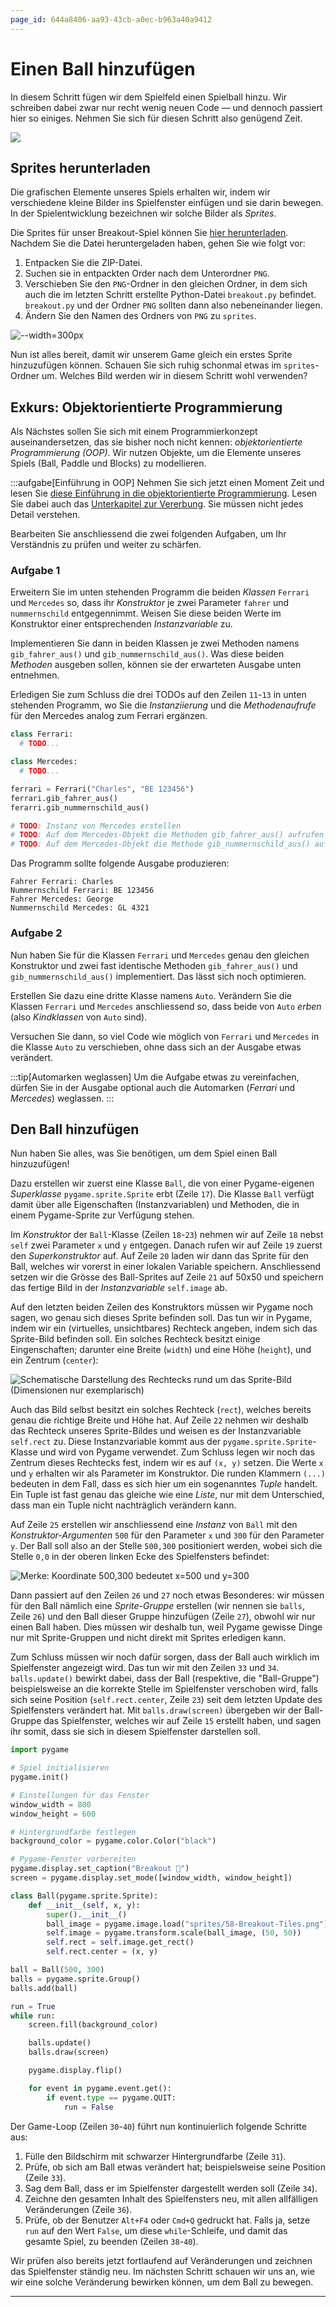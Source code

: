 ```yaml
---
page_id: 644a8406-aa93-43cb-a0ec-b963a40a9412
---
```

# Einen Ball hinzufügen
In diesem Schritt fügen wir dem Spielfeld einen Spielball hinzu. Wir schreiben dabei zwar nur recht wenig neuen Code — und dennoch passiert hier so einiges. Nehmen Sie sich für diesen Schritt also genügend Zeit.

![](img/ball.png)

## Sprites herunterladen
Die grafischen Elemente unseres Spiels erhalten wir, indem wir verschiedene kleine Bilder ins Spielfenster einfügen und sie darin bewegen. In der Spielentwicklung bezeichnen wir solche Bilder als _Sprites_.

Die Sprites für unser Breakout-Spiel können Sie [hier herunterladen](https://opengameart.org/sites/default/files/Breakout_Tile_Set_Free.zip). Nachdem Sie die Datei heruntergeladen haben, gehen Sie wie folgt vor:
1. Entpacken Sie die ZIP-Datei.
2. Suchen sie in entpackten Order nach dem Unterordner `PNG`.
3. Verschieben Sie den `PNG`-Ordner in den gleichen Ordner, in dem sich auch die im letzten Schritt erstellte Python-Datei `breakout.py` befindet. `breakout.py` und der Ordner `PNG` sollten dann also nebeneinander liegen.
4. Ändern Sie den Namen des Ordners von `PNG` zu `sprites`.

![--width=300px](img/folder-structure.png)

Nun ist alles bereit, damit wir unserem Game gleich ein erstes Sprite hinzuzufügen können. Schauen Sie sich ruhig schonmal etwas im `sprites`-Ordner um. Welches Bild werden wir in diesem Schritt wohl verwenden?

## Exkurs: Objektorientierte Programmierung
Als Nächstes sollen Sie sich mit einem Programmierkonzept auseinandersetzen, das sie bisher noch nicht kennen: _objektorientierte Programmierung (OOP)_. Wir nutzen Objekte, um die Elemente unseres Spiels (Ball, Paddle und Blocks) zu modellieren.

:::aufgabe[Einführung in OOP]
Nehmen Sie sich jetzt einen Moment Zeit und lesen Sie [diese Einführung in die objektorientierte Programmierung](../Advanced-Python/OOP). Lesen Sie dabei auch das [Unterkapitel zur Vererbung](../Advanced-Python/OOP). Sie müssen nicht jedes Detail verstehen.

Bearbeiten Sie anschliessend die zwei folgenden Aufgaben, um Ihr Verständnis zu prüfen und weiter zu schärfen.

### Aufgabe 1
Erweitern Sie im unten stehenden Programm die beiden _Klassen_ `Ferrari` und `Mercedes` so, dass ihr _Konstruktor_ je zwei Parameter `fahrer` und `nummernschild` entgegennimmt. Weisen Sie diese beiden Werte im Konstruktor einer entsprechenden _Instanzvariable_ zu.

Implementieren Sie dann in beiden Klassen je zwei Methoden namens `gib_fahrer_aus()` und `gib_nummernschild_aus()`. Was diese beiden _Methoden_ ausgeben sollen, können sie der erwarteten Ausgabe unten entnehmen.

Erledigen Sie zum Schluss die drei TODOs auf den Zeilen `11`-`13` in unten stehenden Programm, wo Sie die _Instanziierung_ und die _Methodenaufrufe_ für den Mercedes analog zum Ferrari ergänzen.

```python showLineNumbers
class Ferrari:
  # TODO...

class Mercedes:
  # TODO...

ferrari = Ferrari("Charles", "BE 123456")
ferrari.gib_fahrer_aus()
ferarri.gib_nummernschild_aus()

# TODO: Instanz von Mercedes erstellen
# TODO: Auf dem Mercedes-Objekt die Methoden gib_fahrer_aus() aufrufen
# TODO: Auf dem Mercedes-Objekt die Methode gib_nummernschild_aus() aufrufen
```

Das Programm sollte folgende Ausgabe produzieren:

```
Fahrer Ferrari: Charles
Nummernschild Ferrari: BE 123456
Fahrer Mercedes: George
Nummernschild Mercedes: GL 4321
```

### Aufgabe 2
Nun haben Sie für die Klassen `Ferrari` und `Mercedes` genau den gleichen Konstruktor und zwei fast identische Methoden `gib_fahrer_aus()` und `gib_nummernschild_aus()` implementiert. Das lässt sich noch optimieren.

Erstellen Sie dazu eine dritte Klasse namens `Auto`. Verändern Sie die Klassen `Ferrari` und `Mercedes` anschliessend so, dass beide von `Auto` _erben_ (also _Kindklassen_ von `Auto` sind).

Versuchen Sie dann, so viel Code wie möglich von `Ferrari` und `Mercedes` in die Klasse `Auto` zu verschieben, ohne dass sich an der Ausgabe etwas verändert.

:::tip[Automarken weglassen]
Um die Aufgabe etwas zu vereinfachen, dürfen Sie in der Ausgabe optional auch die Automarken (_Ferrari_ und _Mercedes_) weglassen.
:::

## Den Ball hinzufügen
Nun haben Sie alles, was Sie benötigen, um dem Spiel einen Ball hinzuzufügen!

Dazu erstellen wir zuerst eine Klasse `Ball`, die von einer Pygame-eigenen _Superklasse_ `pygame.sprite.Sprite` erbt (Zeile `17`). Die Klasse `Ball` verfügt damit über alle Eigenschaften (Instanzvariablen) und Methoden, die in einem Pygame-Sprite zur Verfügung stehen.

Im _Konstruktor_ der `Ball`-Klasse (Zeilen `18`-`23`) nehmen wir auf Zeile `18` nebst `self` zwei Parameter `x` und `y` entgegen. Danach rufen wir auf Zeile `19` zuerst den _Superkonstruktor_ auf. Auf Zeile `20` laden wir dann das Sprite für den Ball, welches wir vorerst in einer lokalen Variable speichern. Anschliessend setzen wir die Grösse des Ball-Sprites auf Zeile `21` auf 50x50 und speichern das fertige Bild in der _Instanzvariable_ `self.image` ab.

Auf den letzten beiden Zeilen des Konstruktors müssen wir Pygame noch sagen, wo genau sich dieses Sprite befinden soll. Das tun wir in Pygame, indem wir ein (virtuelles, unsichtbares) Rechteck angeben, indem sich das Sprite-Bild befinden soll. Ein solches Rechteck besitzt einige Eingenschaften; darunter eine Breite (`width`) und eine Höhe (`height`), und ein Zentrum (`center`):

![Schematische Darstellung des Rechtecks rund um das Sprite-Bild (Dimensionen nur exemplarisch)](img/rect.png)

Auch das Bild selbst besitzt ein solches Rechteck (`rect`), welches bereits genau die richtige Breite und Höhe hat. Auf Zeile `22` nehmen wir deshalb das Rechteck unseres Sprite-Bildes und weisen es der Instanzvariable `self.rect` zu. Diese Instanzvariable kommt aus der `pygame.sprite.Sprite`-Klasse und wird von Pygame verwendet. Zum Schluss legen wir noch das Zentrum dieses Rechtecks fest, indem wir es auf `(x, y)` setzen. Die Werte `x` und `y` erhalten wir als Parameter im Konstruktor. Die runden Klammern `(...)` bedeuten in dem Fall, dass es sich hier um ein sogenanntes _Tuple_ handelt. Ein Tuple ist fast genau das gleiche wie eine _Liste_, nur mit dem Unterschied, dass man ein Tuple nicht nachträglich verändern kann.

Auf Zeile `25` erstellen wir anschliessend eine _Instanz_ von `Ball` mit den _Konstruktor-Argumenten_ `500` für den Parameter `x` und `300` für den Parameter `y`. Der Ball soll also an der Stelle `500,300` positioniert werden, wobei sich die Stelle `0,0` in der oberen linken Ecke des Spielfensters befindet:

![Merke: Koordinate 500,300 bedeutet x=500 und y=300](img/koordinaten.png)

Dann passiert auf den Zeilen `26` und `27` noch etwas Besonderes: wir müssen für den Ball nämlich eine _Sprite-Gruppe_ erstellen (wir nennen sie `balls`, Zeile `26`) und den Ball dieser Gruppe hinzufügen (Zeile `27`), obwohl wir nur einen Ball haben. Dies müssen wir deshalb tun, weil Pygame gewisse Dinge nur mit Sprite-Gruppen und nicht direkt mit Sprites erledigen kann.

Zum Schluss müssen wir noch dafür sorgen, dass der Ball auch wirklich im Spielfenster angezeigt wird. Das tun wir mit den Zeilen `33` und `34`. `balls.update()` bewirkt dabei, dass der Ball (respektive, die "Ball-Gruppe") beispielsweise an die korrekte Stelle im Spielfenster verschoben wird, falls sich seine Position (`self.rect.center`, Zeile `23`) seit dem letzten Update des Spielfensters verändert hat. Mit `balls.draw(screen)` übergeben wir der Ball-Gruppe das Spielfenster, welches wir auf Zeile `15` erstellt haben, und sagen ihr somit, dass sie sich in diesem Spielfenster darstellen soll.

```python showLineNumbers {17-23,25-27,33-34}
import pygame

# Spiel initialisieren
pygame.init()

# Einstellungen für das Fenster
window_width = 800
window_height = 600

# Hintergrundfarbe festlegen
background_color = pygame.color.Color("black")

# Pygame-Fenster vorbereiten
pygame.display.set_caption("Breakout 👾")
screen = pygame.display.set_mode([window_width, window_height])

class Ball(pygame.sprite.Sprite):
    def __init__(self, x, y):
        super().__init__()
        ball_image = pygame.image.load("sprites/58-Breakout-Tiles.png")
        self.image = pygame.transform.scale(ball_image, (50, 50))
        self.rect = self.image.get_rect()
        self.rect.center = (x, y)

ball = Ball(500, 300)
balls = pygame.sprite.Group()
balls.add(ball)

run = True
while run:
    screen.fill(background_color)

    balls.update()
    balls.draw(screen)

    pygame.display.flip()

    for event in pygame.event.get():
        if event.type == pygame.QUIT:
            run = False
```

Der Game-Loop (Zeilen `30`-`40`) führt nun kontinuierlich folgende Schritte aus:
1. Fülle den Bildschirm mit schwarzer Hintergrundfarbe (Zeile `31`).
2. Prüfe, ob sich am Ball etwas verändert hat; beispielsweise seine Position (Zeile `33`).
3. Sag dem Ball, dass er im Spielfenster dargestellt werden soll (Zeile `34`).
4. Zeichne den gesamten Inhalt des Spielfensters neu, mit allen allfälligen Veränderungen (Zeile `36`).
5. Prüfe, ob der Benutzer `Alt+F4` oder `Cmd+Q` gedruckt hat. Falls ja, setze `run` auf den Wert `False`, um diese `while`-Schleife, und damit das gesamte Spiel, zu beenden (Zeilen `38`-`40`).

Wir prüfen also bereits jetzt fortlaufend auf Veränderungen und zeichnen das Spielfenster ständig neu. Im nächsten Schritt schauen wir uns an, wie wir eine solche Veränderung bewirken können, um dem Ball zu bewegen.

---
